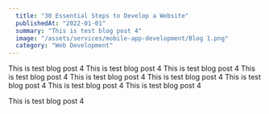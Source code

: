 ```yaml
---
  title: "30 Essential Steps to Develop a Website"
  publishedAt: "2022-01-01"
  summary: "This is test blog post 4"
  image: "/assets/services/mobile-app-development/Blog 1.png"
  category: "Web Development"
---
```


This is test blog post 4 This is test blog post 4 This is test blog post 4 This is test blog post 4 This is test blog post 4 This is test blog post 4 This is test blog post 4 This is test blog post 4 This is test blog post 4

This is test blog post 4
